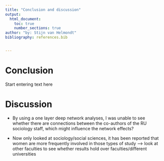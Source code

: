 ```yaml
---
title: "Conclusion and discussion"
output:
  html_document:
    toc: true
    number_sections: true
author: "by: Stijn van Helmondt"
bibliography: references.bib


---
```


# Conclusion

Start entering text here 


# Discussion

- By using a one layer deep network analyses, I was unable to see whether there are connections between the co-authors of the RU sociology staff, which might influence the network effects? 

- Now only looked at sociology/social sciences, it has been reported that women are more frequently involved in those types of study --> look at other faculties to see whether results hold over faculties/different universities